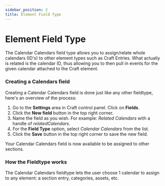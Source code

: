 ```yaml
---
sidebar_position: 2
title: Element Field Type
---
```


# Element Field Type

The Calendar Calendars field type allows you to assign/relate whole calendars (ID's) to other element types such as Craft Entries. What actually is related is the calendar ID, thus allowing you to then pull in events for the given calendar attached to the Craft element.

### Creating a Calendars field

Creating a Calendar Calendars field is done just like any other fieldtype, here's an overview of the process:

1. Go to the **Settings** area in Craft control panel. Click on **Fields**.
2. Click the **New field** button in the top right corner.
3. Name the field as you wish. For example: _Related Calendars_ with a handle of _relatedCalendars_.
4. For the **Field Type** option, select _Calendar Calendars_ from the list.
5. Click the **Save** button in the top right corner to save the new field.

Your Calendar Calendars field is now available to be assigned to other sections.

### How the Fieldtype works

The Calendar Calendars fieldtype lets the user choose 1 calendar to assign to any element: a section entry, categories, assets, etc.
